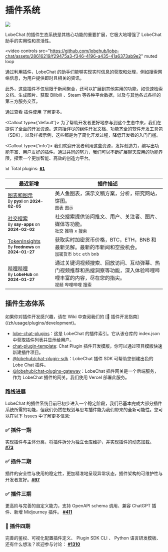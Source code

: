 
# 插件系统

![](https://github-production-user-asset-6210df.s3.amazonaws.com/17870709/268670883-33c43a5c-a512-467e-855c-fa299548cce5.png)

LobeChat 的插件生态系统是其核心功能的重要扩展，它极大地增强了 LobeChat 助手的实用性和灵活性。

<video
  controls
  src="https://github.com/lobehub/lobe-chat/assets/28616219/f29475a3-f346-4196-a435-41a6373ab9e2"
  muted
  loop
></video>

通过利用插件，LobeChat 的助手们能够实现实时信息的获取和处理，例如搜索网络信息，为用户提供即时且相关的资讯。

此外，这些插件不仅局限于新闻聚合，还可以扩展到其他实用的功能，如快速检索文档、生成图片、获取 Bilibili 、Steam 等各种平台数据，以及与其他各式各样的第三方服务交互。

通过查看 [插件使用](/zh/usage/plugins/basic) 了解更多。

<Callout type={'default'}>
  为了帮助开发者更好地参与到这个生态中来，我们在提供了全面的开发资源。这包括详尽的组件开发文档、功能齐全的软件开发工具包（SDK），以及样板示例，这些都是为了简化开发过程，降低开发者的入门门槛。
</Callout>

<Callout type={'info'}>
  我们欢迎开发者利用这些资源，发挥创造力，编写出功能丰富、用户友好的插件。通过共同的努力，我们可以不断扩展聊天应用的功能界限，探索一个更加智能、高效的创造力平台。
</Callout>

📊 Total plugins: [<kbd>**61**</kbd>](https://github.com/lobehub/lobe-chat-plugins)

| 最近新增 | 插件描述 |
| --- | --- |
| [图表和图示](https://chat-preview.lobehub.com/settings/agent)<br/><sup>By **pyxl** on **2024-02-05**</sup> | 美人鱼图表，演示文稿方案，分析，研究网站，饼图。<br/>`图表` `图示` |
| [社交搜索](https://chat-preview.lobehub.com/settings/agent)<br/><sup>By **say-apps** on **2024-02-02**</sup> | 社交搜索提供访问推文、用户、关注者、图片、媒体等功能。<br/>`社交` `推特` `x` `搜索` |
| [TokenInsights](https://chat-preview.lobehub.com/settings/agent)<br/><sup>By **feednews** on **2024-01-27**</sup> | 获取实时加密货币价格，BTC，ETH，BNB 和最新见解。最新的币新闻和空投机会。<br/>`加密货币` `btc` `eth` `bnb` |
| [哔哩哔哩](https://chat-preview.lobehub.com/settings/agent)<br/><sup>By **LobeHub** on **2024-01-27**</sup> | 通过关键词视频搜索、回放访问、互动弹幕、热门视频推荐和热搜洞察等功能，深入体验哔哩哔哩丰富的内容，尽在您的指尖。<br/>`视频` `哔哩哔哩` `搜索` |

## 插件生态体系

<Callout>
  如果你对插件开发感兴趣，请在 Wiki 中查阅我们的 [📘 插件开发指南](/zh/usage/plugins/development)。
</Callout>

- [lobe-chat-plugins][lobe-chat-plugins]：这是 LobeChat 的插件索引。它从该仓库的 index.json 中获取插件列表并显示给用户。
- [chat-plugin-template][chat-plugin-template]: Chat Plugin 插件开发模版，你可以通过项目模版快速新建插件项目。
- [@lobehub/chat-plugin-sdk][chat-plugin-sdk]：LobeChat 插件 SDK 可帮助您创建出色的 Lobe Chat 插件。
- [@lobehub/chat-plugins-gateway][chat-plugins-gateway]：LobeChat 插件网关是一个后端服务，作为 LobeChat 插件的网关。我们使用 Vercel 部署此服务。

[lobe-chat-plugins]: https://github.com/lobehub/lobe-chat-plugins
[chat-plugin-sdk]: https://github.com/lobehub/chat-plugin-sdk
[chat-plugin-template]: https://github.com/lobehub/chat-plugin-template
[chat-plugins-gateway]: https://github.com/lobehub/chat-plugins-gateway

### 路线进展

LobeChat 的插件系统目前已初步进入一个稳定阶段，我们已基本完成大部分插件系统所需的功能，但我们仍然在规划与思考插件能为我们带来的全新可能性。您可以在以下 Issues 中了解更多信息:

<Steps>

### ✅ 插件一期

实现插件与主体分离，将插件拆分为独立仓库维护，并实现插件的动态加载。 [**#73**](https://github.com/lobehub/lobe-chat/issues/73)

### ✅ 插件二期

插件的安全性与使用的稳定性，更加精准地呈现异常状态，插件架构的可维护性与开发者友好。[**#97**](https://github.com/lobehub/lobe-chat/issues/97)

### ✅ 插件三期

更高阶与完善的自定义能力，支持 OpenAPI schema 调用、兼容 ChatGPT 插件、新增 Midjourney 插件。 [**#411**](https://github.com/lobehub/lobe-chat/discussions/#411)

### 💭 插件四期

完善的鉴权、可视化配置插件定义、 Plugin SDK CLI 、 Python 语言研发模板、还有什么想法？欢迎参与讨论： [**#1310**](https://github.com/lobehub/lobe-chat/discussions/#1310)

</Steps>

